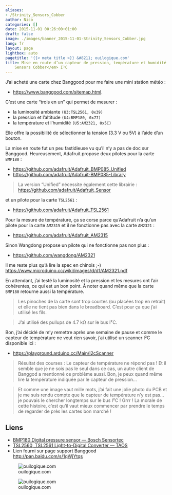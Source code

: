 ```yaml
---
aliases:
- /Strinity_Sensors_Cobber
author: Nico
categories: []
date: 2015-11-01 00:26:00+01:00
draft: false
image: ./images/banner_2015-11-01-Strinity_Sensors_Cobber.jpg
lang: fr
layout: page
lightbox: auto
pagetitle: '{{< meta title >}} &#8211; ouilogique.com'
title: Mise en route d’un capteur de pression, température et humidité <em>Strinity
    Sensors Cobber</em> I²C
---
```


J’ai acheté une carte chez Banggood pour me faire une mini station météo :

-   <https://www.banggood.com/sitemap.html>{rel="nofollow"}.

C’est une carte “trois en un” qui permet de mesurer :

-   la luminosité ambiante `(U3:TSL2561, 0x39)`
-   la pression et l’altitude `(U4:BMP180, 0x77)`
-   la température et l’humidité `(U5:AM2321, 0x5C)`

Elle offre la possibilité de sélectionner la tension (3.3 V ou 5V) à l’aide d’un bouton.

La mise en route fut un peu fastidieuse vu qu’il n’y a pas de doc sur Banggood. Heureusement, Adafruit propose deux pilotes pour la carte `BMP180` :

-   <https://github.com/adafruit/Adafruit_BMP085_Unified>
-   <https://github.com/adafruit/Adafruit-BMP085-Library>

> La version “Unified” nécessite également cette librairie :
> <https://github.com/adafruit/Adafruit_Sensor>

et un pilote pour la carte `TSL2561` :

-   <https://github.com/adafruit/Adafruit_TSL2561>

Pour la mesure de température, ça se corse parce qu’Adafruit n’a qu’un pilote pour la carte `AM2315` et il ne fonctionne pas avec la carte `AM2321` :

-   <https://github.com/adafruit/Adafruit_AM2315>

Sinon Wangdong propose un pilote qui ne fonctionne pas non plus :

-   <https://github.com/wangdong/AM2321>

Il me reste plus qu’à lire la spec en chinois ;-)
<https://www.microduino.cc/wiki/images/d/d1/AM2321.pdf>{rel="nofollow"}

En attendant, j’ai testé la luminosité et la pression et les mesures ont l’air cohérentes, ce qui est un bon point. À noter quand même que la carte `BMP180` retourne aussi la température.

> Les pinoches de la carte sont trop courtes (ou placées trop en retrait) et elle ne tient pas bien dans le breadboard. C’est pour ça que j’ai utilisé les fils.

> J’ai utilisé des pullups de 4.7 kΩ sur le bus I²C.

Bon, j’ai décidé de m’y remettre après une semaine de pause et comme le capteur de température ne veut rien savoir, j’ai utilisé un scanner I²C disponible ici :

-   <https://playground.arduino.cc/Main/I2cScanner>

> Résultat des courses : Le capteur de température ne répond pas ! Et il semble que je ne sois pas le seul dans ce cas, un autre client de Banggod a mentionné ce problème aussi. Bon, je peux quand même lire la température indiquée par le capteur de pression...

> Et comme une image vaut mille mots, j’ai fait une jolie photo du PCB et je me suis rendu compte que le capteur de température n’y est pas... je pouvais le chercher longtemps sur le bus I²C ! Grrr ! La morale de cette histoire, c’est qu’il vaut mieux commencer par prendre le temps de regarder de près les cartes bon marché !

## Liens

-   [BMP180 Digital pressure sensor — Bosch Sensortec](./docs/BST-BMP180-DS000-09.pdf)
-   [TSL2560, TSL2561 Light-to-Digital Converter — TAOS](./docs/TSL2561.pdf)
-   Lien fourni sur page support Banggood <http://pan.baidu.com/s/1qWjYtqs>{rel="nofollow"}

![ouilogique.com][img_1]

[img_1]: ./images/Strinity_Sensors_Cobber_004_low_res.jpg

![ouilogique.com][img_2]

[img_2]: ./images/Strinity_Sensors_Cobber_001.jpg
